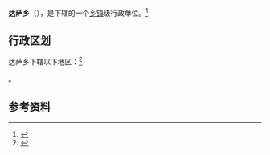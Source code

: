 {{中国乡级行政区|54/24/21/204/000}}

'''达萨乡'''（{{bo|z=སྟག་གསར་}}），是{{PRC admin/fullname|54/24/21/204/000|3}}下辖的一个[[乡镇|乡镇]]级行政单位。<ref>{{PRC admin/ref sgc|{{PRC admin/parent|54/24/21/204/000}}}}</ref>

== 行政区划 ==

达萨乡下辖以下地区：<ref>{{PRC admin/ref sgc|54/24/21/204/000}}</ref>

{{PRC admin/children|54/24/21/204/000}}。

== 参考资料 ==

{{reflist}}

{{行政区划小作品}}
{{PRC admin/navcat|54/24/21/204/000}}